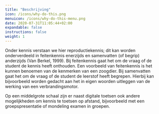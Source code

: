 ```yaml
---
title: "Beschrijving"
icon: /icons/why-do-this.png
menuicon: /icons/why-do-this-menu.png
date: 2020-07-31T11:05:44+02:00
expandable: false
instructions: false
weight: 1
---
```


Onder kennis verstaan we hier reproductiekennis; dit kan worden onderverdeeld in feitenkennis enerzijds en samenvatten (of begrip) anderzijds (Van Berkel, 1999). Bij feitenkennis gaat het om de vraag of de student de kennis heeft onthouden. Een voorbeeld van feitenkennis is het kunnen benoemen van de kenmerken van een zoogdier. Bij samenvatten gaat het om de vraag of de student de leerstof heeft begrepen. Hierbij kan bijvoorbeeld worden gedacht aan het in eigen woorden uitleggen van de werking van een verbrandingsmotor. 

Op een middelgrote schaal zijn er naast digitale toetsen ook andere mogelijkheden om kennis te toetsen op afstand, bijvoorbeeld met een groepspresentatie of mondeling examen in groepen. 